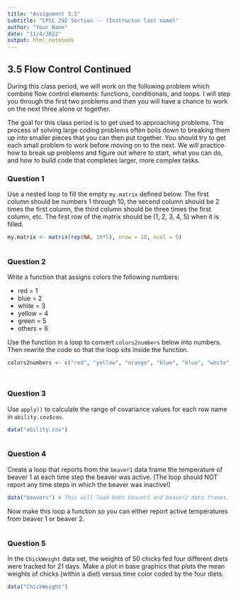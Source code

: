 ```yaml
---
title: "Assignment 3.5"
subtitle: "CPSC 292 Section -- (Instructor last name)"
author: "Your Name"
date: "11/4/2022"
output: html_notebook
---
```



## 3.5 Flow Control Continued

During this class period, we will work on the following problem which combine flow control elements: functions, conditionals, and loops. I will step you through the first two problems and then you will have a chance to work on the next three alone or together. 

The goal for this class period is to get used to approaching problems. The process of solving large coding problems often boils down to breaking them up into smaller pieces that you can then put together. You should try to get each small problem to work before moving on to the next. We will practice how to break up problems and figure out where to start, what you can do, and how to build code that completes larger, more complex tasks. 

### Question 1

Use a nested loop to fill the empty `my.matrix` defined below. The first column should be numbers 1 through 10, the second column should be 2 times the first column, the third column should be three times the first column, etc. The first row of the matrix should be (1, 2, 3, 4, 5) when it is filled.

```r
my.matrix <- matrix(rep(NA, 10*5), nrow = 10, ncol = 5)



```

### Question 2 

Write a function that assigns colors the following numbers: 

 * red = 1
 * blue = 2
 * white = 3
 * yellow = 4
 * green = 5
 * others = 6

Use the function in a loop to convert `colors2numbers` below into numbers. Then rewrite the code so that the loop sits inside the function. 

```r

colors2numbers <- c("red", "yellow", "orange", "blue", "blue", "white", "magenta")




```

### Question 3

Use `apply()` to calculate the range of covariance values for each row name in `ability.cov$cov`. 
```r
data("ability.cov")



```

### Question 4

Create a loop that reports from the `beaver1` data frame the temperature of beaver 1 at each time step the beaver was active. (The loop should NOT report any time steps in which the beaver was inactive!)

```r
data("beavers") # This will load both beaver1 and beaver2 data frames.


```

Now make this loop a function so you can either report active temperatures from beaver 1 or beaver 2. 

```r

```

### Question 5

In the `ChickWeight` data set, the weights of 50 chicks fed four different diets were tracked for 21 days. Make a plot in base graphics that plots the mean weights of chicks (within a diet) versus time color coded by the four diets. 

```r
data("ChickWeight")


```



